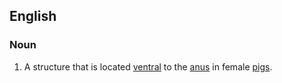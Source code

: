==English==

===Noun===
{{head|en|noun}}

# {{lb|en|zoology}} A structure that is located [[ventral]] to the [[anus]] in female [[pigs]].